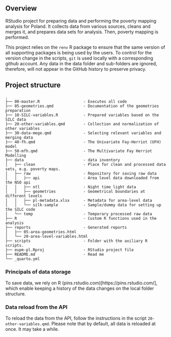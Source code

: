 ## Overview

RStudio project for preparing data and performing the poverty mapping analysis for Poland. It collects data from various sources, cleans and merges it, and prepares data sets for analysis. Then, poverty mapping is performed.

This project relies on the `renv` R package to ensure that the same version of all supporting packages is being used by the users. To control for the version change in the scripts, `git` is used locally with a corresponding github account. Any data in the data folder and sub-folders are ignored, therefore, will not appear in the GitHub history to preserve privacy.

## Project structure

```         
.
├── 00-master.R                   - Executes all code
├── 05-geometries.qmd             - Documentation of the geometries preparation
├── 10-SILC-variables.R           - Prepared variables based on the SILC data
├── 20-other-variables.qmd        - Collection and normalization of other variables
├── 30-data-mege.qmd              - Selecting relevant variables and merging data
├── 40-fh.qmd                     - The Univariate Fay-Herriot (UFH) model
├── 50-mfh.qmd                    - The Multivariate Fay Herriot Modelling
├── data                          - data inventory
│   ├── clean                     - Place for clean and processed data sets, e.g. poverty maps.
│   ├── raw                       - Repository for saving raw data
│   │   ├── api                   - Area level data downloaded from the NSO api
│   │   ├── ntl                   - Night time light data
│   │   ├── geometries            - Geometrical boundaries at different levels
│   │   ├── pl-metadata.xlsx      - Metadata for area-level data
│   │   └── silk-sample           - Sample/dummy data for setting up the SILC code
│   └── temp                      - Temporary processed raw data
├── R                             - Custom R functions used in the analysis
├── reports                       - Generated reports
│   ├── 05-area-geometries.html
│   └── 20-area-level-variables.html
├── scripts                       - Folder with the axiliary R scripts.
├── eupm-pl.Rproj                 - RStudio project file
├── README.md                     - Read me
└── _quarto.yml
```

### Principals of data storage

To save data, we rely on R (pins.rstudio.com)\[https://pins.rstudio.com/\], which enable keeping a history of the data changes on the local folder structure.

### Data reload from the API

To reload the data from the API, follow the instructions in the script `20-other-variables.qmd`. Please note that by default, all data is reloaded at once. It may take a while.
